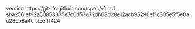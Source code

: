 version https://git-lfs.github.com/spec/v1
oid sha256:ef92a50853335e7c6d53d72db68d28e12acb95290ef1c305e5f5e0ac23eb8a4c
size 11424
